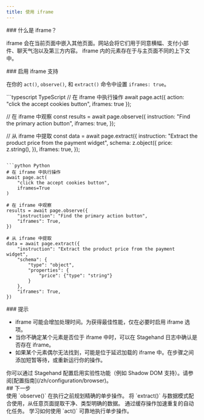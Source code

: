 ```yaml
---
title: 使用 iframe
---
```


<div id="what-is-an-iframe">
  ### 什么是 iframe？
</div>

iframe 会在当前页面中嵌入其他页面。网站会将它们用于同意横幅、支付小部件、聊天气泡以及第三方内容。
iframe 内的元素存在于与主页面不同的上下文中。

<div id="enable-iframe-support">
  ### 启用 iframe 支持
</div>

在你的 `act()`, `observe()`, 和 `extract()` 命令中设置 `iframes: true`。

<CodeGroup>
  ```typescript TypeScript
  // 在 iframe 中执行操作
  await page.act({ action: "click the accept cookies button", iframes: true });

  // 在 iframe 中观察
  const results = await page.observe({
    instruction: "Find the primary action button",
    iframes: true,
  });

  // 从 iframe 中提取
  const data = await page.extract({
    instruction: "Extract the product price from the payment widget",
    schema: z.object({
      price: z.string(),
    }),
    iframes: true,
  });
  ```

  ```python Python
  # 在 iframe 中执行操作
  await page.act(
      "click the accept cookies button",
      iframes=True
  )

  # 在 iframe 中观察
  results = await page.observe({
      "instruction": "Find the primary action button",
      "iframes": True,
  })

  # 从 iframe 中提取
  data = await page.extract({
      "instruction": "Extract the product price from the payment widget",
      "schema": {
          "type": "object",
          "properties": {
              "price": {"type": "string"}
          }
      },
      "iframes": True,
  })
  ```
</CodeGroup>

<div id="tips">
  ### 提示
</div>

- iframe 可能会增加处理时间。为获得最佳性能，仅在必要时启用 iframe 选项。
- 当你不确定某个元素是否位于 iframe 中时，可以在 Stagehand 日志中确认是否存在 iframe。
- 如果某个元素偶尔无法找到，可能是位于延迟加载的 iframe 中。在步骤之间添加短暂等待，或重新运行你的操作。

<Note>
  你可以通过 Stagehand 配置启用实验性功能（例如 Shadow DOM 支持）。请参阅[配置指南](/zh/configuration/browser)。
</Note>

<div id="next-steps">
  ## 下一步
</div>

<CardGroup cols={2}>
  <Card title="使用 observe() 分析页面" icon="magnifying-glass" iconType="sharp-solid" href="/zh/basics/observe">
    使用 `observe()` 在执行之前规划精确的单步操作。
  </Card>

  <Card title="使用 extract() 提取数据" icon="table" iconType="sharp-solid" href="/zh/basics/extract">
    将 `extract()` 与数据模式配合使用，从任意页面提取干净、类型明确的数据。
  </Card>

  <Card title="缓存操作" icon="bolt" iconType="sharp-solid" href="/zh/best-practices/caching">
    通过缓存操作加速重复的自动化任务。
  </Card>

  <Card title="Act 基础" icon="arrow-pointer" iconType="sharp-solid" href="/zh/basics/act">
    学习如何使用 `act()` 可靠地执行单步操作。
  </Card>
</CardGroup>